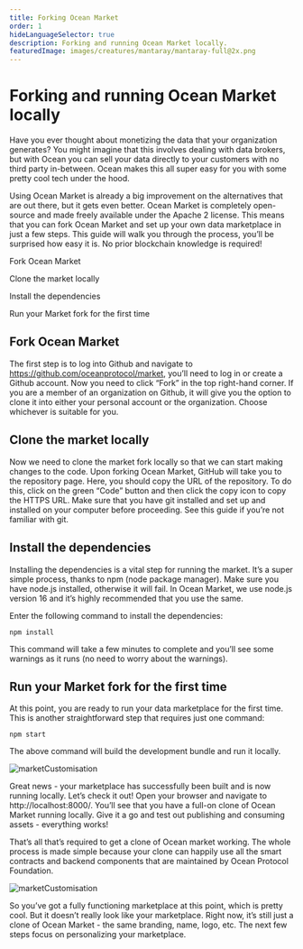 ```yaml
---
title: Forking Ocean Market
order: 1
hideLanguageSelector: true
description: Forking and running Ocean Market locally.
featuredImage: images/creatures/mantaray/mantaray-full@2x.png
---
```


# Forking and running Ocean Market locally

Have you ever thought about monetizing the data that your organization generates? You might imagine that this involves dealing with data brokers, but with Ocean you can sell your data directly to your customers with no third party in-between. Ocean makes this all super easy for you with some pretty cool tech under the hood.

Using Ocean Market is already a big improvement on the alternatives that are out there, but it gets even better. Ocean Market is completely open-source and made freely available under the Apache 2 license. This means that you can fork Ocean Market and set up your own data marketplace in just a few steps. This guide will walk you through the process, you’ll be surprised how easy it is. No prior blockchain knowledge is required!

<Process>

Fork Ocean Market

Clone the market locally

Install the dependencies

Run your Market fork for the first time

</Process>

## Fork Ocean Market

The first step is to log into Github and navigate to https://github.com/oceanprotocol/market, you’ll need to log in or create a Github account. Now you need to click “Fork” in the top right-hand corner. If you are a member of an organization on Github, it will give you the option to clone it into either your personal account or the organization. Choose whichever is suitable for you.

## Clone the market locally

Now we need to clone the market fork locally so that we can start making changes to the code. Upon forking Ocean Market, GitHub will take you to the repository page. Here, you should copy the URL of the repository. To do this, click on the green “Code” button and then click the copy icon to copy the HTTPS URL. Make sure that you have git installed and set up and installed on your computer before proceeding. See this guide if you’re not familiar with git.

## Install the dependencies

Installing the dependencies is a vital step for running the market. It’s a super simple process, thanks to npm (node package manager). Make sure you have node.js installed, otherwise it will fail. In Ocean Market, we use node.js version 16 and it’s highly recommended that you use the same.

Enter the following command to install the dependencies:

```
npm install
```

This command will take a few minutes to complete and you’ll see some warnings as it runs (no need to worry about the warnings).

## Run your Market fork for the first time

At this point, you are ready to run your data marketplace for the first time. This is another straightforward step that requires just one command:

```
npm start
```

The above command will build the development bundle and run it locally.

![marketCustomisation](/images/marketCustomisation/1.png)

Great news - your marketplace has successfully been built and is now running locally. Let’s check it out! Open your browser and navigate to http://localhost:8000/. You’ll see that you have a full-on clone of Ocean Market running locally. Give it a go and test out publishing and consuming assets - everything works!

That’s all that’s required to get a clone of Ocean market working. The whole process is made simple because your clone can happily use all the smart contracts and backend components that are maintained by Ocean Protocol Foundation.

![marketCustomisation](/images/marketCustomisation/2.png)

So you’ve got a fully functioning marketplace at this point, which is pretty cool. But it doesn’t really look like your marketplace. Right now, it’s still just a clone of Ocean Market - the same branding, name, logo, etc. The next few steps focus on personalizing your marketplace.
